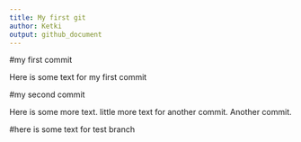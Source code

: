 ```yaml
---
title: My first git
author: Ketki
output: github_document
---
```

#my first commit

Here is some text for my first commit


#my second commit

Here is some more text. little more text for another commit. Another commit.

#here is some text for test branch
